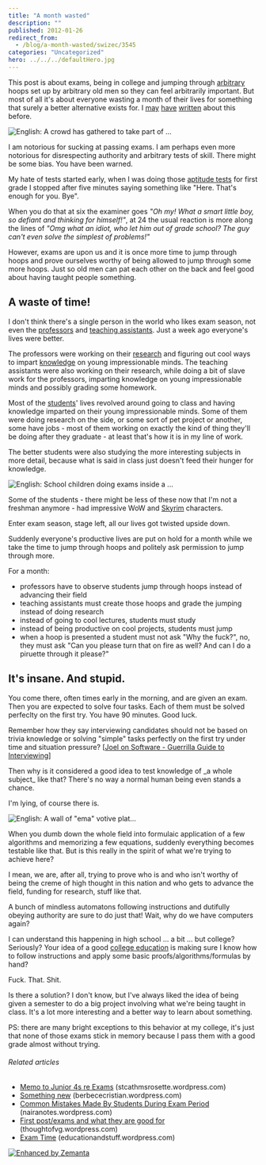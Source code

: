 ```yaml
---
title: "A month wasted"
description: ""
published: 2012-01-26
redirect_from:
  - /blog/a-month-wasted/swizec/3545
categories: "Uncategorized"
hero: ../../../defaultHero.jpg
---
```


This post is about exams, being in college and jumping through [arbitrary](http://en.wikipedia.org/wiki/Arbitrariness "Arbitrariness") hoops set up by arbitrary old men so they can feel arbitrarily important. But most of all it's about everyone wasting a month of their lives for something that surely a better alternative exists for. I [may](https://swizec.com/blog/i-suck-at-formal-education-or-does-education-suck/swizec/2564 "I suck at [formal] education or does education suck?") [have](https://swizec.com/blog/a-longboard-and-a-school-system/swizec/2438 "A longboard and a school system") [written](https://swizec.com/blog/doing-a-startup-taught-me-the-value-of-staying-in-school/swizec/1819 "Doing a startup taught me the value of staying in school") about this before.

![English: A crowd has gathered to take part of ...](https://swizec.com/wp-content/uploads/2012/01/300px-University_of_Tokyo_Admittance_Celebrations_2011-03-10.jpg "English: A crowd has gathered to take part of ...")

I am notorious for sucking at passing exams. I am perhaps even more notorious for disrespecting authority and arbitrary tests of skill. There might be some bias. You have been warned.

My hate of tests started early, when I was doing those [aptitude tests](http://en.wikipedia.org/wiki/Test_%28assessment%29 "Test (assessment)") for first grade I stopped after five minutes saying something like "Here. That's enough for you. Bye".

When you do that at six the examiner goes _"Oh my! What a smart little boy, so defiant and thinking for himself!"_, at 24 the usual reaction is more along the lines of _"Omg what an idiot, who let him out of grade school? The guy can't even solve the simplest of problems!"_

However, exams are upon us and it is once more time to jump through hoops and prove ourselves worthy of being allowed to jump through some more hoops. Just so old men can pat each other on the back and feel good about having taught people something.

## A waste of time!

I don't think there's a single person in the world who likes exam season, not even the [professors](http://en.wikipedia.org/wiki/Professor "Professor") and [teaching assistants](http://en.wikipedia.org/wiki/Teaching_assistant "Teaching assistant"). Just a week ago everyone's lives were better.

The professors were working on their [research](http://en.wikipedia.org/wiki/Research "Research") and figuring out cool ways to impart [knowledge](http://en.wikipedia.org/wiki/Knowledge "Knowledge") on young impressionable minds. The teaching assistants were also working on their research, while doing a bit of slave work for the professors, imparting knowledge on young impressionable minds and possibly grading some homework.

Most of the [students](http://en.wikipedia.org/wiki/Student "Student")' lives revolved around going to class and having knowledge imparted on their young impressionable minds. Some of them were doing research on the side, or some sort of pet project or another, some have jobs - most of them working on exactly the kind of thing they'll be doing after they graduate - at least that's how it is in my line of work.

The better students were also studying the more interesting subjects in more detail, because what is said in class just doesn't feed their hunger for knowledge.

![English: School children doing exams inside a ...](https://swizec.com/wp-content/uploads/2012/01/300px-StateLibQld_1_1003481.jpg "English: School children doing exams inside a ...")

Some of the students - there might be less of these now that I'm not a freshman anymore - had impressive WoW and [Skyrim](http://www.elderscrolls.com/ "The Elder Scrolls V: Skyrim") characters.

Enter exam season, stage left, all our lives got twisted upside down.

Suddenly everyone's productive lives are put on hold for a month while we take the time to jump through hoops and politely ask permission to jump through more.

For a month:

- professors have to observe students jump through hoops instead of advancing their field
- teaching assistants must create those hoops and grade the jumping instead of doing research
- instead of going to cool lectures, students must study
- instead of being productive on cool projects, students must jump
- when a hoop is presented a student must not ask "Why the fuck?", no, they must ask "Can you please turn that on fire as well? And can I do a piruette through it please?"

## It's insane. And stupid.

You come there, often times early in the morning, and are given an exam. Then you are expected to solve four tasks. Each of them must be solved perfeclty on the first try. You have 90 minutes. Good luck.

Remember how they say interviewing candidates should not be based on trivia knowledge or solving "simple" tasks perfectly on the first try under time and situation pressure? \[[Joel on Software - Guerrilla Guide to Interviewing](http://www.joelonsoftware.com/articles/fog0000000073.html)]

Then why is it considered a good idea to test knowledge of \_a whole subject\_ like that? There's no way a normal human being even stands a chance.

I'm lying, of course there is.

![English: A wall of "ema" votive plat...](https://swizec.com/wp-content/uploads/2012/01/300px-Yushima_tenmangu_ema1.jpg 'English: A wall of "ema" votive plat...')

When you dumb down the whole field into formulaic application of a few algorithms and memorizing a few equations, suddenly everything becomes testable like that. But is this really in the spirit of what we're trying to achieve here?

I mean, we are, after all, trying to prove who is and who isn't worthy of being the creme of high thought in this nation and who gets to advance the field, funding for research, stuff like that.

A bunch of mindless automatons following instructions and dutifully obeying authority are sure to do just that! Wait, why do we have computers again?

I can understand this happening in high school ... a bit ... but college? Seriously? Your idea of a good [college education](http://en.wikipedia.org/wiki/Higher_education "Higher education") is making sure I know how to follow instructions and apply some basic proofs/algorithms/formulas by hand?

Fuck. That. Shit.

Is there a solution? I don't know, but I've always liked the idea of being given a semester to do a big project involving what we're being taught in class. It's a lot more interesting and a better way to learn about something.

PS: there are many bright exceptions to this behavior at my college, it's just that none of those exams stick in memory because I pass them with a good grade almost without trying.

###### Related articles

- [Memo to Junior 4s re Exams](http://stcathmsrosette.wordpress.com/2012/01/25/memo-to-junior-4s-re-exams/) (stcathmsrosette.wordpress.com)
- [Something new](http://berbececristian.wordpress.com/2012/01/24/something-new/) (berbececristian.wordpress.com)
- [Common Mistakes Made By Students During Exam Period](https://nairanotes.wordpress.com/2011/11/22/common-mistakes-made-by-students-during-exam-period/) (nairanotes.wordpress.com)
- [First post/exams and what they are good for](http://thoughtofvg.wordpress.com/2012/01/17/first-postexams-and-what-they-are-good-for/) (thoughtofvg.wordpress.com)
- [Exam Time](http://educationandstuff.wordpress.com/2012/01/25/exam-time/) (educationandstuff.wordpress.com)

[![Enhanced by Zemanta](https://img.zemanta.com/zemified_e.png?x-id=3a3735c0-5800-4a6a-a537-73ae48b3f53b)](http://www.zemanta.com/ "Enhanced by Zemanta")
